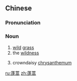 ==Chinese==
{{zh-forms}}

===Pronunciation===
{{zh-pron
|m=pénghāo
|c=pung4 hou1
|cat=n
}}

===Noun===
{{zh-noun}}

# [[wild]] [[grass]]
# the [[wildness]]
# {{lb|zh|dialectal}} crowndaisy [[chrysanthemum]]

[[ru:蓬蒿]]
[[zh:蓬蒿]]